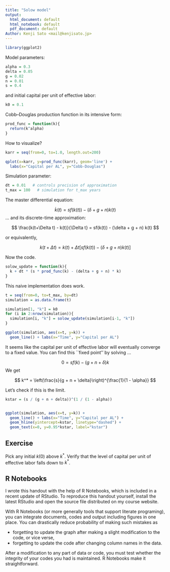 ```yaml
---
title: "Solow model"
output:
  html_document: default
  html_notebook: default
  pdf_document: default
Author: Kenji Sato <mail@kenjisato.jp>
---
```


```r
library(ggplot2)
```

Model parameters:

```r
alpha = 0.3
delta = 0.05
g = 0.02
n = 0.01
s = 0.4
```

and initial capital per unit of effective labor:

```r
k0 = 0.1
```


Cobb--Douglas production function in its intensive form:

```r
prod_func = function(k){
  return(k^alpha)
}
```

How to visualize?

```r
karr = seq(from=0, to=1.0, length.out=200)

qplot(x=karr, y=prod_func(karr), geom='line') + 
  labs(x="Capital per AL", y="Cobb-Douglas")
```





Simulation parameter:

```r
dt = 0.01   # controls precision of approximation
t_max = 100   # simulation for t_max years
```

The master differential equation:

$$
\dot k(t) = sf(k(t)) - (\delta + g + n)k(t)
$$
... and its discrete-time approximation:

$$
\frac{k(t+\Delta t) - k(t)}{\Delta t} = sf(k(t)) - (\delta + g + n) k(t)
$$

or equivalently,

$$
k(t+\Delta t) 
  = k(t) + \Delta t \left[
      sf(k(t)) - (\delta + g + n) k(t)
    \right]
$$

Now the code.

```r
solow_update = function(k){
  k + dt * (s * prod_func(k) - (delta + g + n) * k)
}
```

This naive implementation does work.

```r
t = seq(from=0, to=t_max, by=dt)
simulation = as.data.frame(t)

simulation[1, "k"] = k0
for (i in 2:nrow(simulation)){
  simulation[i, "k"] = solow_update(simulation[i-1, "k"])
}

ggplot(simulation, aes(x=t, y=k)) + 
  geom_line() + labs(x="Time", y="Capital per AL")
```


It seems like the capital per unit of effective labor will eventually converge to a fixed value. You can find this ``fixed point'' by solving ...

$$
0 = s f(k) - (g + n + \delta) k
$$
We get 

$$
k^* = \left(\frac{s}{g + n + \delta}\right)^{\frac{1}{1 - \alpha}}
$$


Let's check if this is the limit.

```r
kstar = (s / (g + n + delta))^(1 / (1 - alpha))


ggplot(simulation, aes(x=t, y=k)) + 
  geom_line() + labs(x="Time", y="Capital per AL") + 
  geom_hline(yintercept=kstar, linetype="dashed") + 
  geom_text(x=0, y=0.95*kstar, label="kstar")
```





## Exercise

Pick any initial $k(0)$ above $k^*$. Verify that the level of capital per unit of effective labor falls down to $k^*$.



## R Notebooks

I wrote this handout with the help of R Notebooks, which is included in a recent update of RStudio. To reproduce this handout yourself, install the latest RStudio and open the source file distributed on my course website. 

With R Notebooks (or more generally tools that support literate programing), you can integrate documents, codes and output including figures in one place. You can drastically reduce probability of making such mistakes as

- forgetting to update the graph after making a slight modification to the code, or vice verse,
- forgetting to update the code after changing column names in the data.


After a modification to any part of data or code, you must test whether the integrity of your codes you had is maintained. R Notebooks make it straightforward.










